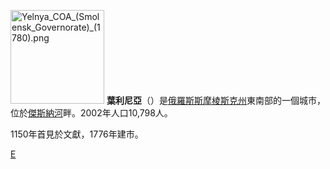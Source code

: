 {{coord|54|34|N|33|10|E|display=title}}
[[File:Yelnya_COA_(Smolensk_Governorate)_(1780).png|150px]]
'''葉利尼亞'''（{{lang-ru|Е́льня}}）是[[俄羅斯|俄羅斯]][[斯摩棱斯克州|斯摩棱斯克州]]東南部的一個城市，位於[[傑斯納河|傑斯納河]]畔。2002年人口10,798人。

1150年首見於文獻，1776年建市。

{{斯摩倫斯克州行政區劃}}
{{Russia-geo-stub}}
[[Category:斯摩棱斯克州城市|Е]]